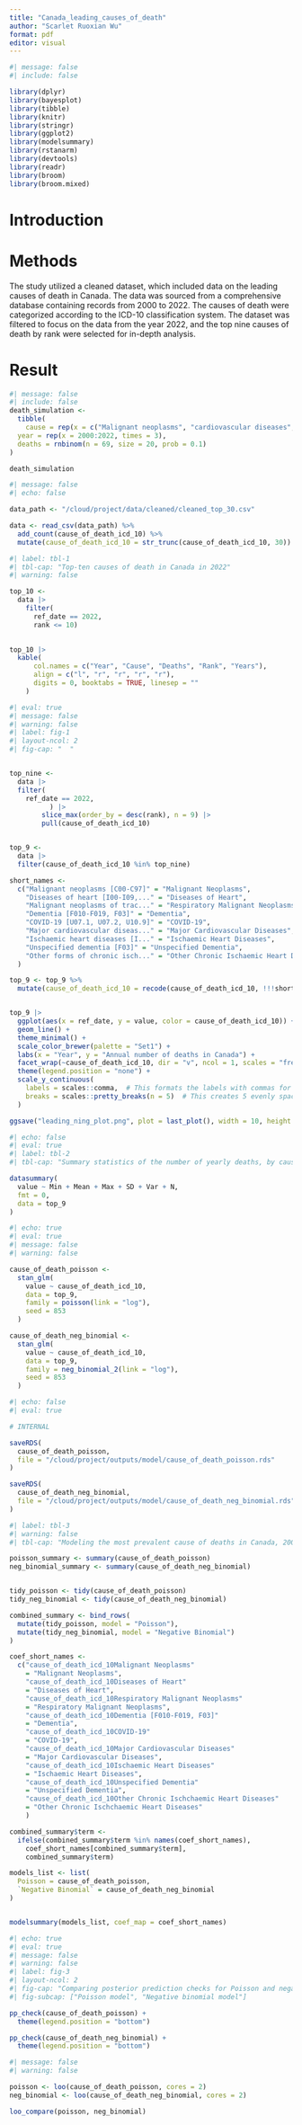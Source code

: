 ```yaml
---
title: "Canada_leading_causes_of_death"
author: "Scarlet Ruoxian Wu"
format: pdf
editor: visual
---
```


```r
#| message: false
#| include: false

library(dplyr)
library(bayesplot)
library(tibble)
library(knitr)
library(stringr)
library(ggplot2)
library(modelsummary)
library(rstanarm)
library(devtools)
library(readr)
library(broom)
library(broom.mixed)
```
# Introduction



# Methods
The study utilized a cleaned dataset, which included data on the leading causes of death in Canada. The data was sourced from a comprehensive database containing records from 2000 to 2022. The causes of death were categorized according to the ICD-10 classification system. The dataset was filtered to focus on the data from the year 2022, and the top nine causes of death by rank were selected for in-depth analysis.


# Result
```r
#| message: false
#| include: false
death_simulation <- 
  tibble(
    cause = rep(x = c("Malignant neoplasms", "cardiovascular diseases", "Ischaemic heart diseases"), each = 23),
  year = rep(x = 2000:2022, times = 3),
  deaths = rnbinom(n = 69, size = 20, prob = 0.1)
)

death_simulation
```


```r
#| message: false
#| echo: false

data_path <- "/cloud/project/data/cleaned/cleaned_top_30.csv"

data <- read_csv(data_path) %>%
  add_count(cause_of_death_icd_10) %>%
  mutate(cause_of_death_icd_10 = str_trunc(cause_of_death_icd_10, 30))

```



```r
#| label: tbl-1
#| tbl-cap: "Top-ten causes of death in Canada in 2022"
#| warning: false

top_10 <-
  data |>
    filter(
      ref_date == 2022,
      rank <= 10)
      

top_10 |>
  kable(
      col.names = c("Year", "Cause", "Deaths", "Rank", "Years"),
      align = c("l", "r", "r", "r", "r"),
      digits = 0, booktabs = TRUE, linesep = ""
    )
```





```r
#| eval: true
#| message: false
#| warning: false
#| label: fig-1
#| layout-ncol: 2
#| fig-cap: "  "


top_nine <-
  data |>
  filter(
    ref_date == 2022,
          ) |>
        slice_max(order_by = desc(rank), n = 9) |>
        pull(cause_of_death_icd_10)


top_9 <-
  data |>
  filter(cause_of_death_icd_10 %in% top_nine)

short_names <- 
  c("Malignant neoplasms [C00-C97]" = "Malignant Neoplasms",
    "Diseases of heart [I00-I09,..." = "Diseases of Heart",
    "Malignant neoplasms of trac..." = "Respiratory Malignant Neoplasms",
    "Dementia [F010-F019, F03]" = "Dementia",
    "COVID-19 [U07.1, U07.2, U10.9]" = "COVID-19",
    "Major cardiovascular diseas..." = "Major Cardiovascular Diseases",
    "Ischaemic heart diseases [I..." = "Ischaemic Heart Diseases",
    "Unspecified dementia [F03]" = "Unspecified Dementia",
    "Other forms of chronic isch..." = "Other Chronic Ischaemic Heart Diseases"
  )

top_9 <- top_9 %>%
  mutate(cause_of_death_icd_10 = recode(cause_of_death_icd_10, !!!short_names))


top_9 |>
  ggplot(aes(x = ref_date, y = value, color = cause_of_death_icd_10)) +
  geom_line() +
  theme_minimal() +
  scale_color_brewer(palette = "Set1") +
  labs(x = "Year", y = "Annual number of deaths in Canada") +
  facet_wrap(~cause_of_death_icd_10, dir = "v", ncol = 1, scales = "free_y") +
  theme(legend.position = "none") +
  scale_y_continuous(
    labels = scales::comma,  # This formats the labels with commas for thousands
    breaks = scales::pretty_breaks(n = 5)  # This creates 5 evenly spaced breaks
  )

ggsave("leading_ning_plot.png", plot = last_plot(), width = 10, height = 8, units = "in")

```

```r
#| echo: false
#| eval: true
#| label: tbl-2
#| tbl-cap: "Summary statistics of the number of yearly deaths, by cause, in Canada"

datasummary(
  value ~ Min + Mean + Max + SD + Var + N,
  fmt = 0,
  data = top_9
)
```
```r
#| echo: true
#| eval: true
#| message: false
#| warning: false

cause_of_death_poisson <-
  stan_glm(
    value ~ cause_of_death_icd_10,
    data = top_9,
    family = poisson(link = "log"),
    seed = 853
  )

cause_of_death_neg_binomial <-
  stan_glm(
    value ~ cause_of_death_icd_10,
    data = top_9,
    family = neg_binomial_2(link = "log"),
    seed = 853
  )
```

```r
#| echo: false
#| eval: true

# INTERNAL

saveRDS(
  cause_of_death_poisson,
  file = "/cloud/project/outputs/model/cause_of_death_poisson.rds"
)

saveRDS(
  cause_of_death_neg_binomial,
  file = "/cloud/project/outputs/model/cause_of_death_neg_binomial.rds"
)
```



```r
#| label: tbl-3
#| warning: false
#| tbl-cap: "Modeling the most prevalent cause of deaths in Canada, 2001-2020"

poisson_summary <- summary(cause_of_death_poisson)
neg_binomial_summary <- summary(cause_of_death_neg_binomial)


tidy_poisson <- tidy(cause_of_death_poisson)
tidy_neg_binomial <- tidy(cause_of_death_neg_binomial)

combined_summary <- bind_rows(
  mutate(tidy_poisson, model = "Poisson"),
  mutate(tidy_neg_binomial, model = "Negative Binomial")
)

coef_short_names <- 
  c("cause_of_death_icd_10Malignant Neoplasms"
    = "Malignant Neoplasms",
    "cause_of_death_icd_10Diseases of Heart"
    = "Diseases of Heart",
    "cause_of_death_icd_10Respiratory Malignant Neoplasms"
    = "Respiratory Malignant Neoplasms",
    "cause_of_death_icd_10Dementia [F010-F019, F03]"
    = "Dementia",
    "cause_of_death_icd_10COVID-19"
    = "COVID-19",
    "cause_of_death_icd_10Major Cardiovascular Diseases"
    = "Major Cardiovascular Diseases",
    "cause_of_death_icd_10Ischaemic Heart Diseases"
    = "Ischaemic Heart Diseases",
    "cause_of_death_icd_10Unspecified Dementia"
    = "Unspecified Dementia",
    "cause_of_death_icd_10Other Chronic Ischchaemic Heart Diseases"
    = "Other Chronic Ischchaemic Heart Diseases"
    )

combined_summary$term <- 
  ifelse(combined_summary$term %in% names(coef_short_names),
    coef_short_names[combined_summary$term],
    combined_summary$term)

models_list <- list(
  Poisson = cause_of_death_poisson,
  `Negative Binomial` = cause_of_death_neg_binomial
)


modelsummary(models_list, coef_map = coef_short_names)


```


```r
#| echo: true
#| eval: true
#| message: false
#| warning: false
#| label: fig-3
#| layout-ncol: 2
#| fig-cap: "Comparing posterior prediction checks for Poisson and negative binomial models"
#| fig-subcap: ["Poisson model", "Negative binomial model"]

pp_check(cause_of_death_poisson) +
  theme(legend.position = "bottom")

pp_check(cause_of_death_neg_binomial) +
  theme(legend.position = "bottom")
```

```r
#| message: false
#| warning: false

poisson <- loo(cause_of_death_poisson, cores = 2)
neg_binomial <- loo(cause_of_death_neg_binomial, cores = 2)

loo_compare(poisson, neg_binomial)
```





